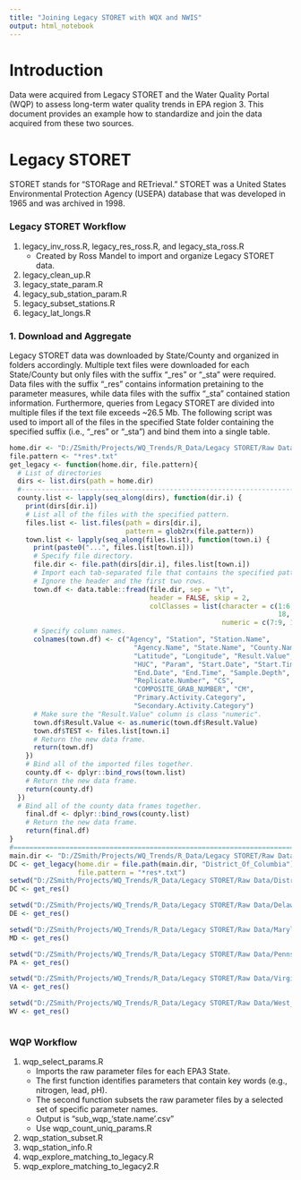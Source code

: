 ```yaml
---
title: "Joining Legacy STORET with WQX and NWIS"
output: html_notebook
---
```


# Introduction
Data were acquired from Legacy STORET and the Water Quality Portal (WQP) to
assess long-term water quality trends in EPA region 3.  This document provides
an example how to standardize and join the data acquired from these two sources.


# Legacy STORET
STORET stands for “STORage and RETrieval.”
STORET was a United States Environmental Protection Agency (USEPA)
database that was developed in 1965 and was archived in 1998.  


### Legacy STORET Workflow

1. legacy_inv_ross.R, legacy_res_ross.R, and legacy_sta_ross.R
    + Created by Ross Mandel to import and organize Legacy STORET data.
2. legacy_clean_up.R
3. legacy_state_param.R
4. legacy_sub_station_param.R
5. legacy_subset_stations.R
6. legacy_lat_longs.R

### 1. Download and Aggregate
Legacy STORET data was downloaded by State/County and organized in folders
accordingly. Multiple text files were downloaded for each State/County but
only files with the suffix "_res" or "_sta" were required.
Data files with the suffix "_res" contains information 
pretaining to the parameter measures, while data files with the suffix
"_sta" contained station information. Furthermore, queries from Legacy STORET
are divided into multiple files if the text file exceeds ~26.5 Mb. 
The following script was used to import all of the files in the specified 
State folder containing the specified suffix (i.e., "_res" or "_sta") and 
bind them into a single table.

```r
home.dir <- "D:/ZSmith/Projects/WQ_Trends/R_Data/Legacy STORET/Raw Data/District_Of_Columbia"
file.pattern <- "*res*.txt"
get_legacy <- function(home.dir, file.pattern){
  # List of directories
  dirs <- list.dirs(path = home.dir) 
  #----------------------------------------------------------------------------
  county.list <- lapply(seq_along(dirs), function(dir.i) {
    print(dirs[dir.i])
    # List all of the files with the specified pattern.
    files.list <- list.files(path = dirs[dir.i],
                             pattern = glob2rx(file.pattern))
    town.list <- lapply(seq_along(files.list), function(town.i) {
      print(paste0("...", files.list[town.i]))
      # Specify file directory.
      file.dir <- file.path(dirs[dir.i], files.list[town.i])
      # Import each tab-separated file that contains the specified pattern.
      # Ignore the header and the first two rows.
      town.df <- data.table::fread(file.dir, sep = "\t", 
                                   header = FALSE, skip = 2, 
                                   colClasses = list(character = c(1:6, 10:16,
                                                                   18, 20, 22:24),
                                                     numeric = c(7:9, 17, 19, 21)))
      # Specify column names.
      colnames(town.df) <- c("Agency", "Station", "Station.Name",
                               "Agency.Name", "State.Name", "County.Name", 
                               "Latitude", "Longitude", "Result.Value", "R", 
                               "HUC", "Param", "Start.Date", "Start.Time", 
                               "End.Date", "End.Time", "Sample.Depth", "UMK", 
                               "Replicate.Number", "CS", 
                               "COMPOSITE_GRAB_NUMBER", "CM", 
                               "Primary.Activity.Category", 
                               "Secondary.Activity.Category")
      # Make sure the "Result.Value" column is class "numeric".
      town.df$Result.Value <- as.numeric(town.df$Result.Value)
      town.df$TEST <- files.list[town.i]
      # Return the new data frame.
      return(town.df)
    })
    # Bind all of the imported files together.
    county.df <- dplyr::bind_rows(town.list)
    # Return the new data frame.
    return(county.df)
  })
  # Bind all of the county data frames together.
    final.df <- dplyr::bind_rows(county.list)
    # Return the new data frame.
    return(final.df)
}
#==============================================================================
main.dir <- "D:/ZSmith/Projects/WQ_Trends/R_Data/Legacy STORET/Raw Data"
DC <- get_legacy(home.dir = file.path(main.dir, "District_Of_Columbia"),
                 file.pattern = "*res*.txt")
setwd("D:/ZSmith/Projects/WQ_Trends/R_Data/Legacy STORET/Raw Data/District_Of_Columbia")
DC <- get_res()

setwd("D:/ZSmith/Projects/WQ_Trends/R_Data/Legacy STORET/Raw Data/Delaware")
DE <- get_res()

setwd("D:/ZSmith/Projects/WQ_Trends/R_Data/Legacy STORET/Raw Data/Maryland")
MD <- get_res()

setwd("D:/ZSmith/Projects/WQ_Trends/R_Data/Legacy STORET/Raw Data/Pennsylvania")
PA <- get_res()

setwd("D:/ZSmith/Projects/WQ_Trends/R_Data/Legacy STORET/Raw Data/Virginia")
VA <- get_res()

setwd("D:/ZSmith/Projects/WQ_Trends/R_Data/Legacy STORET/Raw Data/West_Virginia")
WV <- get_res()

```

```r

```



### WQP Workflow

1. wqp_select_params.R
    + Imports the raw parameter files for each EPA3 State.
    + The first function identifies parameters that contain key words
    (e.g., nitrogen, lead, pH).
    + The second function subsets the raw parameter files by a selected set of specific parameter names.
    + Output is "sub_wqp_'state.name'.csv"
    + Use wqp_count_uniq_params.R
3. wqp_station_subset.R
4. wqp_station_info.R
5. wqp_explore_matching_to_legacy.R
6. wqp_explore_matching_to_legacy2.R
